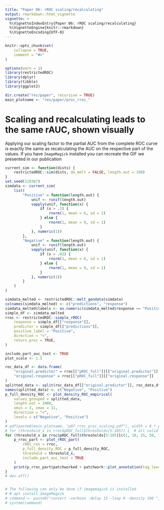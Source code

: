 ```yaml
---
title: "Paper 06: rROC scaling/recalculating"
output: rmarkdown::html_vignette
vignette: >
  %\VignetteIndexEntry{Paper 06: rROC scaling/recalculating}
  %\VignetteEngine{knitr::rmarkdown}
  %\VignetteEncoding{UTF-8}
---
```


```r
knitr::opts_chunk$set(
    collapse = TRUE,
    comment = "#>"
)
```

```r
options(warn = 1)
library(restrictedROC)
library(dplyr)
library(tibble)
library(ggplot2)

dir.create("res/paper", recursive = TRUE)
main_plotname <- "res/paper/proc_rroc_"
```

# Scaling and recalculating leads to the same rAUC, shown visually
Applying our scaling factor to the partial AUC from the complete ROC curve is exactly the same as
recalculating the AUC on the respective part of the values. If you have `ImageMagick` installed you
can recreate the GIF we presented in our publication
```r
current_sim <- function(dists) {
    restrictedROC::sim(dists, do_melt = FALSE, length.out = 100)
}
set.seed(129387)
simdata <- current_sim(
    list(
        "Positive" = function(length.out) {
            unif <- runif(length.out)
            vapply(unif, function(x) {
                if (x > .2) {
                    rnorm(1, mean = 6, sd = 1)
                } else {
                    rnorm(1, mean = 9, sd = 1)
                }
            }, numeric(1))
        },
        "Negative" = function(length.out) {
            unif <- runif(length.out)
            vapply(unif, function(x) {
                if (x > .02) {
                    rnorm(1, mean = 6, sd = 1)
                } else {
                    rnorm(1, mean = 9, sd = 1)
                }
            }, numeric(1))
        }
    )
)

simdata_melted <- restrictedROC::melt_gendata(simdata)
colnames(simdata_melted) <- c("predictions", "response")
simdata_melted$labels <- as.numeric(simdata_melted$response == "Positive")
simple_df <- simdata_melted
rroc <- restrictedROC::simple_rROC(
    response = simple_df[["response"]],
    predictor = simple_df[["predictions"]],
    positive_label = "Positive",
    direction = "<",
    return_proc = TRUE,
)

include_part_auc_text <- TRUE
plot_scale <- 1.5

roc_data_df <- data.frame(
    "original.predictor" = rroc[["pROC_full"]][["original.predictor"]],
    "original.response" = rroc[["pROC_full"]][["original.response"]]
)
splitted_data <- split(roc_data_df[["original.predictor"]], roc_data_df[["original.response"]])
names(splitted_data) <- c("Negative", "Positive")
p_full_density_ROC <- plot_density_ROC_empirical(
    values_grouped = splitted_data,
    length.out = 1000,
    xmin = 3, xmax = 11,
    direction = "<",
    levels = c("Negative", "Positive")
)
# pdf(paste0(main_plotname, "p07_rroc_proc_scaling.pdf"), width = 8 * plot_scale, height = 4 * plot_scale)
# for (threshold_x in rroc$pROC_full$thresholds[5:185]) {  # all valid values
for (threshold_x in rroc$pROC_full$thresholds[5:185][c(1, 10, 25, 50, 75, 100, 125, 150, 175)]) {
    p_rroc_part <- plot_rROC_part(
        rROC_res = rroc,
        p_full_density_ROC = p_full_density_ROC,
        threshold = threshold_x,
        include_part_auc_text = TRUE
    )
    print(p_rroc_part$patchworked + patchwork::plot_annotation(tag_levels = "A"))
}
# dev.off()


# The following can only be done if imagemagick is installed
# # apt install ImageMagick
# command <- paste0("convert -verbose -delay 15 -loop 0 -density 100 ", paste0(main_plotname, "p07_rroc_proc_scaling.pdf"), " ", paste0(main_plotname, "p07_rroc_proc_scaling.gif"))
# system(command)
```
